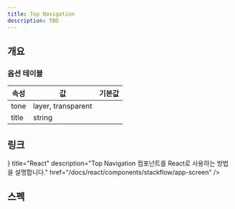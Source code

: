 ```yaml
---
title: Top Navigation
description: TBD
---
```


<SanityGuideline title="Top Navigation" />

## 개요

### 옵션 테이블

| 속성  | 값                 | 기본값 |
| ----- | ------------------ | ------ |
| tone  | layer, transparent |        |
| title | string             |        |

## 링크

<Cards>
  <Card
    icon={<AtomIcon />}
    title="React"
    description="Top Navigation 컴포넌트를 React로 사용하는 방법을 설명합니다."
    href="/docs/react/components/stackflow/app-screen"
  />
</Cards>

## 스펙

<ComponentSpecBlock id="top-navigation" />

